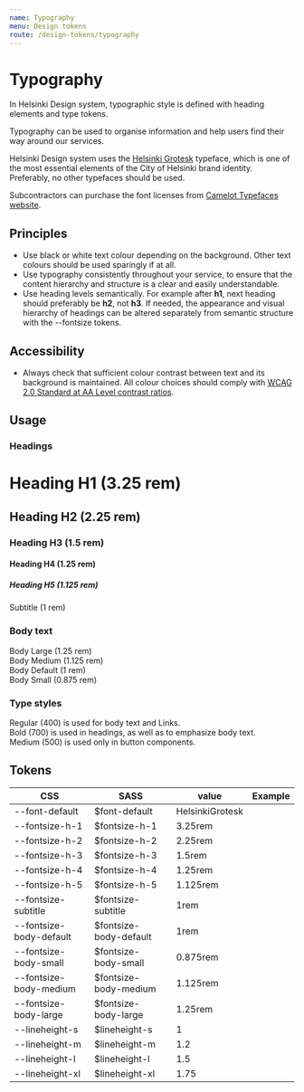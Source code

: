 ```yaml
---
name: Typography
menu: Design tokens
route: /design-tokens/typography
---
```



# Typography
<LargeParagraph>In Helsinki Design system, typographic style is defined with heading elements and type tokens.</LargeParagraph>

Typography can be used to organise information and help users find their way around our services. 

Helsinki Design system uses the [Helsinki Grotesk](https://camelot-typefaces.com/helsinki-grotesk "Camelot Typefaces / Helsinki Grotesk") typeface, which is one of the most essential elements of the City of Helsinki brand identity. Preferably, no other typefaces should be used. 

Subcontractors can purchase the font licenses from [Camelot Typefaces website](https://camelot-typefaces.com/helsinki-grotesk "Camelot Typefaces / Helsinki Grotesk").

## Principles
- Use black or white text colour depending on the background. Other text colours should be used sparingly if at all.
- Use typography consistently throughout your service, to ensure that the content hierarchy and structure is a clear and easily understandable.
- Use heading levels semantically. For example after **h1**, next heading should preferably be **h2**, not **h3**. If needed, the appearance and visual hierarchy of headings can be altered separately from semantic structure with the --fontsize tokens.

## Accessibility
- Always check that sufficient colour contrast between text and its background is maintained. All colour choices should comply with [WCAG 2.0 Standard at AA Level contrast ratios](https://www.w3.org/TR/WCAG20/#visual-audio-contrast "WCAG 2.0 Visual and audio contrast").

## Usage
### Headings
<Playground>
  <h1>Heading H1 (3.25 rem)</h1>
  <h2>Heading H2 (2.25 rem)</h2>
  <h3>Heading H3 (1.5 rem)</h3>
  <h4>Heading H4 (1.25 rem)</h4>
  <h5>Heading H5 (1.125 rem)</h5>
  <div className="subtitle">Subtitle (1 rem)</div>
</Playground>

### Body text
<Playground>
  <div className="text-lg">Body Large (1.25 rem)</div>
  <div className="text-md">Body Medium (1.125 rem)</div>
  <div className="text-body">Body Default (1 rem)</div>
  <div className="text-sm">Body Small (0.875 rem)</div>
</Playground>

### Type styles
<Playground>
  <div>Regular (400) is used for body text and Links.</div>
  <div className="text-bold">Bold (700) is used in headings, as well as to emphasize body text.</div>
  <div className="text-medium">Medium (500) is used only in button components.</div>
</Playground>


## Tokens

CSS             | SASS           | value | Example                                                                |
--------------- | -------------- | ----- | ---------------------------------------------------------------------- |
--font-default          | $font-default          | HelsinkiGrotesk |                                              |
--fontsize-h-1          | $fontsize-h-1          | 3.25rem         | <Text size="var(--fontsize-h-1)" />          |
--fontsize-h-2          | $fontsize-h-2          | 2.25rem         | <Text size="var(--fontsize-h-2)" />          |
--fontsize-h-3          | $fontsize-h-3          | 1.5rem          | <Text size="var(--fontsize-h-3)" />          |
--fontsize-h-4          | $fontsize-h-4          | 1.25rem         | <Text size="var(--fontsize-h-4)" />          |
--fontsize-h-5          | $fontsize-h-5          | 1.125rem        | <Text size="var(--fontsize-h-5)" />          |
--fontsize-subtitle     | $fontsize-subtitle     | 1rem            | <Text size="var(--fontsize-subtitle)" />     |
--fontsize-body-default | $fontsize-body-default | 1rem            | <Text size="var(--fontsize-body-default)" /> |
--fontsize-body-small   | $fontsize-body-small   | 0.875rem        | <Text size="var(--fontsize-body-small)" />   |
--fontsize-body-medium  | $fontsize-body-medium  | 1.125rem        | <Text size="var(--fontsize-body-medium)" />  |
--fontsize-body-large   | $fontsize-body-large   | 1.25rem         | <Text size="var(--fontsize-body-large)" />   |
--lineheight-s          | $lineheight-s          | 1               |                                              |
--lineheight-m          | $lineheight-m          | 1.2             |                                              |
--lineheight-l          | $lineheight-l          | 1.5             |                                              |
--lineheight-xl         | $lineheight-xl         | 1.75            |                                              |
